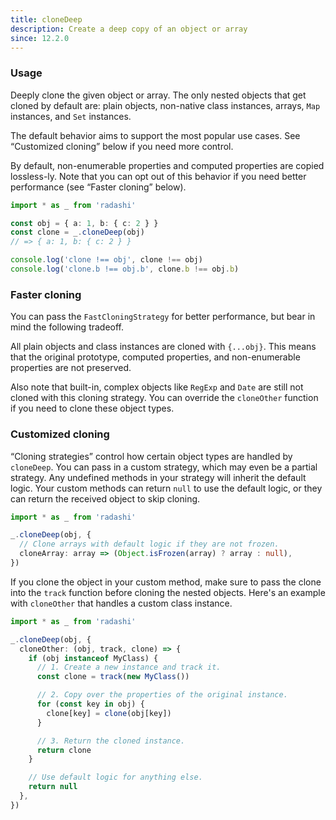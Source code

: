 ```yaml
---
title: cloneDeep
description: Create a deep copy of an object or array
since: 12.2.0
---
```


### Usage

Deeply clone the given object or array. The only nested objects that get cloned by default are: plain objects, non-native class instances, arrays, `Map` instances, and `Set` instances.

The default behavior aims to support the most popular use cases. See “Customized cloning” below if you need more control.

By default, non-enumerable properties and computed properties are copied lossless-ly. Note that you can opt out of this behavior if you need better performance (see “Faster cloning” below).

```ts
import * as _ from 'radashi'

const obj = { a: 1, b: { c: 2 } }
const clone = _.cloneDeep(obj)
// => { a: 1, b: { c: 2 } }

console.log('clone !== obj', clone !== obj)
console.log('clone.b !== obj.b', clone.b !== obj.b)
```

### Faster cloning

You can pass the `FastCloningStrategy` for better performance, but bear in mind the following tradeoff.

All plain objects and class instances are cloned with `{...obj}`. This means that the original prototype, computed properties, and non-enumerable properties are not preserved.

Also note that built-in, complex objects like `RegExp` and `Date` are still not cloned with this cloning strategy. You can override the `cloneOther` function if you need to clone these object types.

### Customized cloning

“Cloning strategies” control how certain object types are handled by `cloneDeep`. You can pass in a custom strategy, which may even be a partial strategy. Any undefined methods in your strategy will inherit the default logic. Your custom methods can return `null` to use the default logic, or they can return the received object to skip cloning.

```ts
import * as _ from 'radashi'

_.cloneDeep(obj, {
  // Clone arrays with default logic if they are not frozen.
  cloneArray: array => (Object.isFrozen(array) ? array : null),
})
```

If you clone the object in your custom method, make sure to pass the clone into the `track` function before cloning the nested objects. Here's an example with `cloneOther` that handles a custom class instance.

```ts
import * as _ from 'radashi'

_.cloneDeep(obj, {
  cloneOther: (obj, track, clone) => {
    if (obj instanceof MyClass) {
      // 1. Create a new instance and track it.
      const clone = track(new MyClass())

      // 2. Copy over the properties of the original instance.
      for (const key in obj) {
        clone[key] = clone(obj[key])
      }

      // 3. Return the cloned instance.
      return clone
    }

    // Use default logic for anything else.
    return null
  },
})
```
